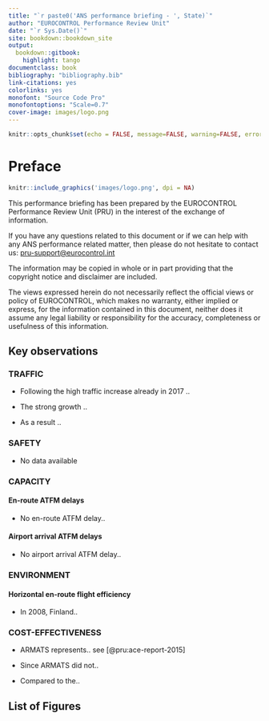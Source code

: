 ```yaml
--- 
title: "`r paste0('ANS performance briefing - ', State)`"
author: "EUROCONTROL Performance Review Unit"
date: "`r Sys.Date()`"
site: bookdown::bookdown_site
output:
  bookdown::gitbook:
    highlight: tango
documentclass: book
bibliography: "bibliography.bib"
link-citations: yes
colorlinks: yes
monofont: "Source Code Pro"
monofontoptions: "Scale=0.7"
cover-image: images/logo.png
---
```


```r
knitr::opts_chunk$set(echo = FALSE, message=FALSE, warning=FALSE, error=FALSE, out.width = "\\textwidth")
```



# Preface {-}

```r
knitr::include_graphics('images/logo.png', dpi = NA)
```

This performance briefing has been prepared by the EUROCONTROL Performance Review Unit (PRU) in the interest of the exchange of information.

If you have any questions related to this document or if we can help with any ANS performance related matter, then please do not hesitate to contact us: <pru-support@eurocontrol.int>

The information may be copied in whole or in part providing that the copyright notice and disclaimer are included.

The views expressed herein do not necessarily reflect the official views or policy of EUROCONTROL, which makes no warranty, either implied or express, for the information contained in this document, neither does it assume any legal liability or responsibility for the accuracy, completeness or usefulness of this information.

## Key observations {-}

### TRAFFIC {-}

- Following the high traffic increase already in 2017 ..

- The strong growth ..

- As a result ..

### SAFETY {-}

- No data available

### CAPACITY {-}

#### En-route ATFM delays {-}

- No en-route ATFM delay..

#### Airport arrival ATFM delays {-}

- No airport arrival ATFM delay..

### ENVIRONMENT {-}

#### Horizontal en-route flight efficiency {-}

- In 2008, Finland..

### COST-EFFECTIVENESS {-}

- ARMATS represents.. see [@pru:ace-report-2015]

- Since ARMATS did not..

- Compared to the..

## List of Figures {-}

```{=latex}
\listoffigures
```

